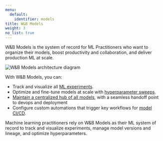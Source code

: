 ```yaml
---
menu:
  default:
    identifier: models
title: W&B Models
weight: 3
no_list: true
---
```


W&B Models is the system of record for ML Practitioners who want to organize their models, boost productivity and collaboration, and deliver production ML at scale. 

<Frame>
    <img src="/images/general/architecture.png" alt="W&B Models architecture diagram"  />
</Frame>

With W&B Models, you can: 

- Track and visualize all [ML experiments](/guides/models/track/).
- Optimize and fine-tune models at scale with [hyperparameter sweeps](/guides/models/sweeps/).
- [Maintain a centralized hub of all models](/guides/core/registry/), with a seamless handoff point to devops and deployment
- Configure custom automations that trigger key workflows for [model CI/CD](/guides/core/automations/).

Machine learning practitioners rely on W&B Models as their ML system of record to track and visualize experiments, manage model versions and lineage, and optimize hyperparameters.